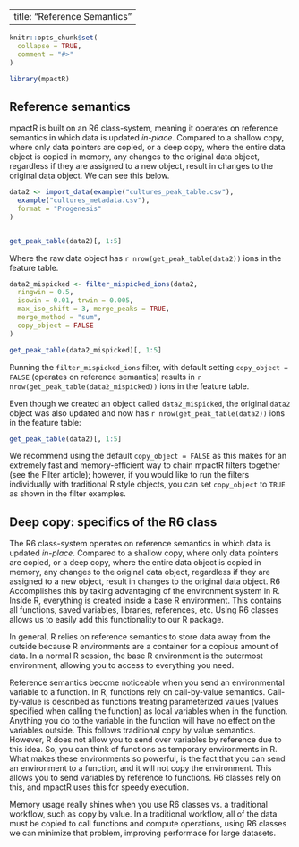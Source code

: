 
---
title: "Reference Semantics"
---

```r
knitr::opts_chunk$set(
  collapse = TRUE,
  comment = "#>"
)
```

```r
library(mpactR)
```

## Reference semantics

mpactR is built on an R6 class-system, meaning it operates on reference semantics in which data is updated *in-place*. Compared to a shallow copy, where only data pointers are copied, or a deep copy, where the entire data object is copied in memory, any changes to the original data object, regardless if they are assigned to a new object, result in changes to the original data object. We can see this below.

```r
data2 <- import_data(example("cultures_peak_table.csv"),
  example("cultures_metadata.csv"),
  format = "Progenesis"
)


get_peak_table(data2)[, 1:5]
```

Where the raw data object has `r nrow(get_peak_table(data2))` ions in the feature table. 

```r
data2_mispicked <- filter_mispicked_ions(data2,
  ringwin = 0.5,
  isowin = 0.01, trwin = 0.005,
  max_iso_shift = 3, merge_peaks = TRUE,
  merge_method = "sum",
  copy_object = FALSE
)

get_peak_table(data2_mispicked)[, 1:5]
```

Running the `filter_mispicked_ions` filter, with default setting `copy_object = FALSE` (operates on reference semantics) results in `r nrow(get_peak_table(data2_mispicked))` ions in the feature table.

Even though we created an object called `data2_mispicked`, the original `data2` object was also updated and now has `r nrow(get_peak_table(data2))` ions in the feature table:

```r
get_peak_table(data2)[, 1:5]
```

We recommend using the default `copy_object = FALSE` as this makes for an extremely fast and memory-efficient way to chain mpactR filters together (see the Filter article); however, if you would like to run the filters individually with traditional R style objects, you can set `copy_object` to `TRUE` as shown in the filter examples. 


## Deep copy: specifics of the R6 class

The R6 class-system operates on reference semantics in which data is updated *in-place*. Compared to a shallow copy, where only data pointers are copied, or a deep copy, where the entire data object is copied in memory, any changes to the original data object, regardless if they are assigned to a new object, result in changes to the original data object. R6 Accomplishes this by taking advantaging of the environment system in R. Inside R, everything is created inside a base R environment. This contains all functions, saved variables, libraries, references, etc. Using R6 classes allows us to easily add this functionality to our R package.

In general, R relies on reference semantics to store data away from the outside because R environments are a container for a copious amount of data. In a normal R session, the base R environment is the outermost environment, allowing you to access to everything you need. 

Reference semantics become noticeable when you send an environmental variable to a function. In R, functions rely on call-by-value semantics. Call-by-value is described as functions treating parameterized values (values specified when calling the function) as local variables when in the function. Anything you do to the variable in the function will have no effect on the variables outside. This follows traditional copy by value semantics. However, R does not allow you to send over variables by reference due to this idea. So, you can think of functions as temporary environments in R. What makes these environments so powerful, is the fact that you can send an environment to a function, and it will not copy the environment. This allows you to send variables by reference to functions. R6 classes rely on this, and mpactR uses this for speedy execution.

Memory usage really shines when you use R6 classes vs. a traditional workflow, such as copy by value. In a traditional workflow, all of the data must be copied to call functions and compute operations, using R6 classes we can minimize that problem, improving performace for large datasets.